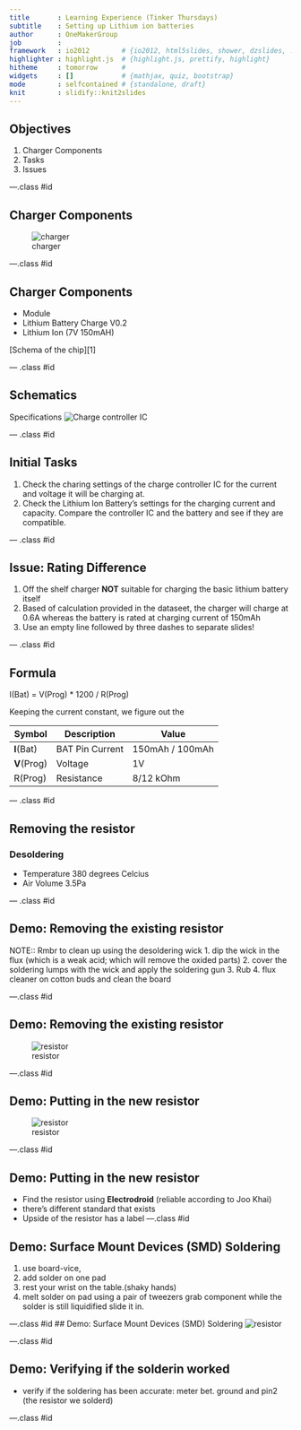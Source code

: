 ```yaml
---
title       : Learning Experience (Tinker Thursdays)
subtitle    : Setting up Lithium ion batteries
author      : OneMakerGroup
job         : 
framework   : io2012        # {io2012, html5slides, shower, dzslides, ...}
highlighter : highlight.js  # {highlight.js, prettify, highlight}
hitheme     : tomorrow      # 
widgets     : []            # {mathjax, quiz, bootstrap}
mode        : selfcontained # {standalone, draft}
knit        : slidify::knit2slides
---
```


## Objectives

1. Charger Components
2. Tasks
3. Issues

---.class #id

## Charger Components
![charger](./assets/img/charger.jpg)

---.class #id

## Charger Components
* Module
 * Lithium Battery Charge V0.2
* Lithium Ion (7V 150mAH)

[Schema of the chip][1]

--- .class #id

## Schematics

Specifications
![Charge controller IC](./assets/img/ChipSchematic.png)


--- .class #id

## Initial Tasks
1. Check the charing settings of the charge controller IC for the current and voltage it will be charging at.
2. Check the Lithium Ion Battery's settings for the charging current and capacity. Compare the controller IC and the battery and see if they are compatible.

--- .class #id 

## Issue: Rating Difference
1. Off the shelf charger **NOT** suitable for charging the basic lithium battery itself
2. Based of calculation provided in the dataseet, the charger will charge at 0.6A whereas the battery is rated at charging current of 150mAh
3. Use an empty line followed by three dashes to separate slides!

--- .class #id 

## Formula

I(Bat) = V(Prog) * 1200 / R(Prog)

Keeping the current constant, we figure out the 

| Symbol      | Description     | Value           |
| ----        | ---             | ---             |
| **I**(Bat)  | BAT Pin Current | 150mAh / 100mAh |
| **V**(Prog) | Voltage         | 1V              |
| R(Prog)     | Resistance      | 8/12 kOhm       |

--- .class #id

## Removing the resistor

### Desoldering
* Temperature 380 degrees Celcius
* Air Volume 3.5Pa

--- .class #id

## Demo: Removing the existing resistor

NOTE:: Rmbr to clean up using the desoldering wick
1. dip the wick in the flux (which is a weak acid; which will remove the oxided parts)
2. cover the soldering lumps with the wick and apply the soldering gun
3. Rub
4. flux cleaner on cotton buds and clean the board

---.class #id

## Demo: Removing the existing resistor

![resistor](./assets/img/notclean.jpg)

---.class #id

## Demo: Putting in the new resistor

![resistor](./assets/img/resistor.jpg)

---.class #id

## Demo: Putting in the new resistor

* Find the resistor using **Electrodroid** (reliable according to Joo Khai)
 * there’s different standard that exists
* Upside of the resistor has a label
---.class #id

## Demo: Surface Mount Devices (SMD) Soldering

1. use board-vice, 
2. add solder on one pad
3. rest your wrist on the table.(shaky hands)
4. melt solder on pad using a pair of tweezers grab component while the solder is still liquidified slide it in. 


---.class #id
## Demo: Surface Mount Devices (SMD) Soldering
![resistor](./assets/img/new.jpg)

---.class #id

## Demo: Verifying if the solderin worked
* verify if the soldering has been accurate:
    meter bet. ground and pin2 (the resistor we solderd)

---.class #id
